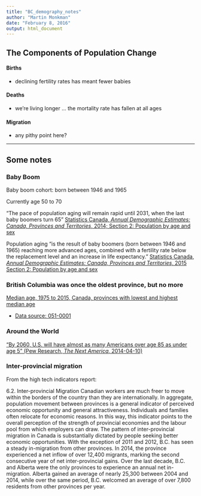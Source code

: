 ```yaml
---
title: "BC_demography_notes"
author: "Martin Monkman"
date: "February 8, 2016"
output: html_document
---
```


## The Components of Population Change

#### Births

* declining fertility rates has meant fewer babies

#### Deaths

* we're living longer ... the mortality rate has fallen at all ages

#### Migration

* any pithy point here?
 
---

## Some notes

### Baby Boom

Baby boom cohort: born between 1946 and 1965

Currently age 50 to 70

"The pace of population aging will remain rapid until 2031, when the last baby boomers turn 65"
[Statistics Canada, _Annual Demographic Estimates: Canada, Provinces and Territories_, 2014; Section 2: Population by age and sex](http://www.statcan.gc.ca/pub/91-215-x/2014000/part-partie2-eng.htm)

Population aging "is the result of baby boomers (born between 1946 and 1965) reaching more advanced ages, combined with a fertility rate below the replacement level and an increase in life expectancy."
[Statistics Canada, _Annual Demographic Estimates: Canada, Provinces and Territories_, 2015 Section 2: Population by age and sex](http://www.statcan.gc.ca/pub/91-215-x/2015000/part-partie2-eng.htm)


### British Columbia was once the oldest province, but no more

[Median age, 1975 to 2015, Canada, provinces with lowest and highest median age](http://www.statcan.gc.ca/pub/91-215-x/2015000/ct003-eng.htm)

* [Data source: 051-0001](http://www5.statcan.gc.ca/cansim/a26?lang=eng&retrLang=eng&id=0510001&&pattern=&stByVal=1&p1=1&p2=38&tabMode=dataTable&csid=)



### Around the World

["By 2060, U.S. will  have almost as many Americans over age 85 as under age 5" (Pew Research, _The Next America_, 2014-04-10) ](http://www.pewresearch.org/next-america/)


### Inter-provincial migration

From the high tech indicators report:

6.2.  Inter-provincial Migration
Canadian workers are much freer to move within the borders of the country than they are internationally. In aggregate, population movement between provinces is a general indicator of perceived economic opportunity and general attractiveness. Individuals and families often relocate for economic reasons. In this way, this indicator points to the overall perception of the strength of provincial economies and the labour pool from which employers can draw.
The pattern of inter-provincial migration in Canada is substantially dictated by people seeking better economic opportunities. With the exception of 2011 and 2012, B.C. has seen a steady in-migration from other provinces. In 2014, the province experienced a net inflow of over 12,400 migrants, marking the second consecutive year of net inter-provincial gains.
Over the last decade, B.C. and Alberta were the only provinces to experience an annual net in-migration. Alberta gained an average of nearly 25,300 between 2004 and 2014, while over the same period, B.C. welcomed an average of over 7,800 residents from other provinces per year. 



